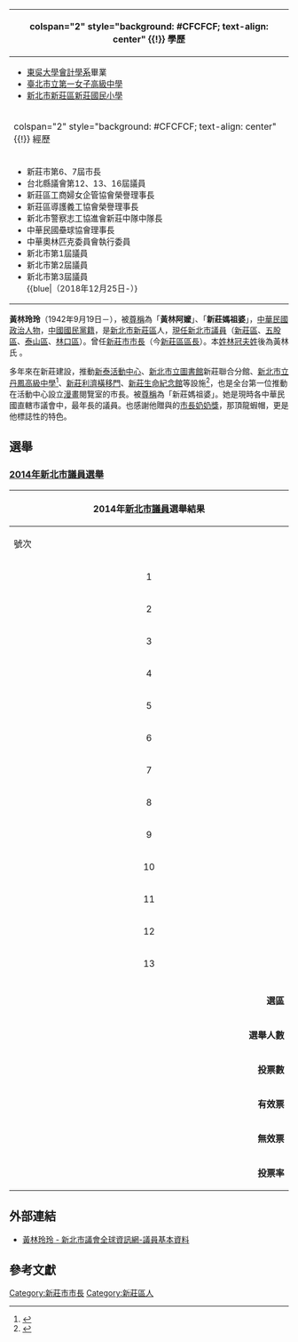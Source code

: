 {{expand|time=2015-10-14T23:52:33+00:00}}
{{Infobox Officeholder
| name = 黃林玲玲
| othername = 黃林阿嬤、新莊媽祖婆
| image name =
| imagesize = 
| caption = 
| order1        = [[File:Flag_of_New_Taipei_City.svg|27px]][[新北市議會|新北市議會]]第1-3屆[[市議員|市議員]]
| term_start1   = 2010年12月25日
| term_end1     = 
| constituency1 = [[新北市第二選舉區|新北市第二選舉區]]<br>（[[新莊區|新莊]]、[[林口區|林口]]、[[五股區|五股]]、[[泰山區_(新北市)|泰山]]）
| sex = 女
| birth_date = {{birth date and age|1942|9|19}}
| birth_place = {{TWN-JPN}}[[台北州|台北州]][[新莊郡|新莊郡]][[新莊街|新莊街]]（今[[新北市|新北市]][[新莊區|新莊區]]）
| death_date =
| death_place =
| Native place =  
| nationality = {{ROC}}
| party = {{kmt}} 
| otherparty =
| spouse = 
| profession = 
| website = 
}}
{| class="infobox bordered" style="width: 22em; font-size: 90%; text-align: left; float:right;" cellpadding="3"
|-
! colspan="2" style="background: #CFCFCF; text-align: center" {{!}} 學歷
|- 
| colspan="2" style="font-size: 90%" |<div style="text-align: left">
* [[東吳大學|東吳大學]][[會計學系|會計學系]]畢業
* [[臺北市立第一女子高級中學|臺北市立第一女子高級中學]]
* [[新北市新莊區新莊國民小學|新北市新莊區新莊國民小學]]
</div>
|-
! colspan="2" style="background: #CFCFCF; text-align: center" {{!}} 經歷
|- 
| colspan="2" style="font-size: 90%" |<div style="text-align: left">
*新莊市第6、7屆市長
*台北縣議會第12、13、16屆議員
*新莊區工商婦女企管協會榮譽理事長
*新莊區導護義工協會榮譽理事長
*新北市警察志工協進會新莊中隊中隊長
*中華民國壘球協會理事長
*中華奧林匹克委員會執行委員
*新北市第1屆議員<br>{{blue|（2010年12月25日-2014年12月24日）}}
*新北市第2屆議員<br>{{blue|（2014年12月25日-2018年12月24日）}}
*新北市第3屆議員<br>{{blue|（2018年12月25日-）}
</div>
|}


'''黃林玲玲'''（1942年9月19日－），被[[尊稱|尊稱]]為「'''黃林阿嬤'''」、「'''新莊媽祖婆'''」，[[中華民國|中華民國]][[政治人物|政治人物]]，[[中國國民黨籍|中國國民黨籍]]，是[[新北市|新北市]][[新莊區|新莊區]]人，[[現任|現任]][[新北市議員|新北市議員]]（[[新莊區|新莊區]]、[[五股區|五股區]]、[[泰山區_(新北市)|泰山區]]、[[林口區|林口區]]）。曾任[[新莊市|新莊市]][[市長|市長]]（今[[新莊區|新莊區]][[區長|區長]]）。本[[姓|姓]][[林姓|林]][[冠夫姓|冠夫姓]]後為黃林氏
。

多年來在新莊建設，推動[[新泰活動中心|新泰活動中心]]、[[新北市立圖書館|新北市立圖書館]]新莊聯合分館、[[新北市立丹鳳高級中學|新北市立丹鳳高級中學]]<ref>{{Cite web |url=https://tw.answers.yahoo.com/question/index?qid=20090526000016KK01922 |title=聯合報-2008年 |access-date=2015-10-14 |archive-date=2021-04-13 |archive-url=https://web.archive.org/web/20210413103649/https://tw.answers.yahoo.com/question/index?qid=20090526000016KK01922 |dead-url=no }}</ref>、[[新莊區|新莊]][[利濟橫移門|利濟橫移門]]、[[新莊生命紀念館|新莊生命紀念館]]等設施<Ref>
{{Cite web |url=http://blog.yam.com/sungolife23/article/43603832 |title=生命紀念館優惠縮減-自由時報 |access-date=2015-10-14 |archive-date=2015-12-08 |archive-url=https://web.archive.org/web/20151208164835/http://blog.yam.com/sungolife23/article/43603832 |dead-url=no }}
</ref>，也是全台第一位推動在活動中心設立[[漫畫|漫畫]]閱覽室的市長。被[[尊稱|尊稱]]為「新莊媽祖婆」。她是現時各中華民國直轄市議會中，最年長的議員。也感謝他贈與的[[市長奶奶獎|市長奶奶獎]]，那頂龍蝦帽，更是他標誌性的特色。

==選舉==
===[[2014年中華民國直轄市議員及縣市議員選舉|2014年新北市議員選舉]]===
{|class="wikitable collapsible" style="text-align:center"
|-
! colspan="7" width=620px|2014年[[新北市議員|新北市議員]]選舉結果
|-
!width=35| 號次
!width=75| 候選人
!width=35| 性別
!width=120| 政黨
!width=65| 得票數
!width=65| 得票率
!width=49| 當選標記
|-
| align="center"|1
| [[蔡健棠|蔡健棠]]
| align="center"|男
| {{Kmt}}
| align="right"|20,218
| align="right"|6.62%
|
|-
| align="center"|2
| '''[[宋明宗|宋明宗]]'''
| align="center"|男
| {{Kmt}}
| align="right"|24,326
| align="right"|7.97%
| align="center"|[[File:Vote1.svg|20px]]
|-
| align="center"|3
| '''[[陳明義|陳明義]]'''
| align="center"|男
| {{Kmt}}
| align="right"|20,466
| align="right"|6.70%
| align="center"|[[File:Vote1.svg|20px]]
|-
| align="center"|4
| '''[[何淑峯|何淑峯]]'''
| align="center"|女
| {{Dpp}}
| align="right"|24,987
| align="right"|8.18%
| align="center"|[[File:Vote1.svg|20px]]
|-
| align="center"|5
| '''[[賴秋媚|賴秋媚]]'''
| align="center"|女
| {{Dpp}}
| align="right"|21,927
| align="right"|7.18%
| align="center"|[[File:Vote1.svg|20px]]
|-
| align="center"|6
| [[董吉誠|董吉誠]]
| align="center"|男
| {{Nonp}}
| align="right"|1,521
| align="right"|0.50%
|
|-
| align="center"|7
| [[鍾宏仁|鍾宏仁]]
| align="center"|男
| {{Dpp}}
| align="right"|40,858
| align="right"|13.38%
| align="center"|[[File:Vote1.svg|20px]]
|-
| align="center"|8
| '''[[張晉婷|張晉婷]]'''
| align="center"|女
| {{Nonp}}
| align="right"|26,625
| align="right"|8.72%
| align="center"|[[File:Vote1.svg|20px]]
|-
| align="center"|9
| '''[[黃林玲玲|黃林玲玲]]'''
| align="center"|女
| {{Kmt}}
| align="right"|25,082
| align="right"|8.21%
| align="center"|[[File:Vote1.svg|20px]]
|-
| align="center"|10
| '''[[蔣根煌|蔣根煌]]'''
| align="center"|男
| {{Kmt}}
| align="right"|22,188
| align="right"|7.27%
| align="center"|[[File:Vote1.svg|20px]]
|-
| align="center"|11
| '''[[陳文治|陳文治]]'''
| align="center"|男
| {{Dpp}}
| align="right"|20,481
| align="right"|6.71%
| align="center"|[[File:Vote1.svg|20px]]
|-
| align="center"|12
| '''[[陳科名|陳科名]]'''
| align="center"|男
| {{Dpp}}
| align="right"|27,269
| align="right"|8.93%
| align="center"|[[File:Vote1.svg|20px]]
|-
| align="center"|13
| '''[[蔡淑君|蔡淑君]]'''
| align="center"|女
| {{Kmt}}
| align="right"|29,373
| align="right"|9.62%
| align="center"|[[File:Vote1.svg|20px]]
|-
|- bgcolor=EEEEEE 
| colspan="3" align="right" | '''選區''' || colspan="4" align="left" |　新北市第二選區
|- bgcolor=EEEEEE 
| colspan="3" align="right" | '''選舉人數''' || colspan="4" align="left" |　507,042
|- bgcolor=EEEEEE 
| colspan="3" align="right" | '''投票數''' || colspan="4" align="left" |　311,154
|- bgcolor=EEEEEE 
| colspan="3" align="right" | '''有效票''' || colspan="4" align="left" |　305,321
|- bgcolor=EEEEEE 
| colspan="3" align="right" | '''無效票''' || colspan="4" align="left" |　5,833
|- bgcolor=EEEEEE 
| colspan="3" align="right" | '''投票率''' || colspan="4" align="left" |　61.37%
|}

==外部連結==
*[http://www.ntp.gov.tw/content/list/list01-1-03-1.aspx?sid=442 黃林玲玲 - 新北市議會全球資訊網-議員基本資料] {{Wayback|url=http://www.ntp.gov.tw/content/list/list01-1-03-1.aspx?sid=442 |date=20170610055924 }}

==參考文獻==
{{Reflist}}

{{第1屆新北市議員}}
{{第2屆新北市議員}}
{{第3屆新北市議員}}

[[Category:新莊市市長|Category:新莊市市長]]
[[Category:新莊區人|Category:新莊區人]]
